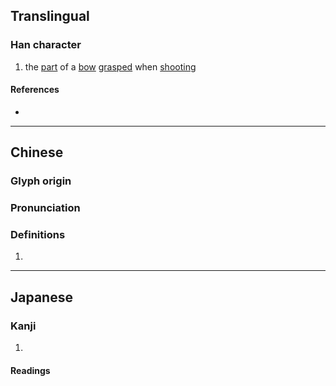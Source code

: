 {{character info/new}}
==Translingual==

===Han character===
{{Han char|rn=57|rad=弓|as=04|sn=7|four=17217|canj=NAU,XNAU|ids=⿰弓巴}}

# the [[part]] of a [[bow]] [[grasp]]ed when [[shoot]]ing

====References====
* {{Han ref|kx=0357.140|dkj=09734|dj=0673.170|hdz=20992.140|uh=5F1D|ud=24349|bh=CAD3|bd=51923}}

----

==Chinese==
{{zh-forms}}

===Glyph origin===
{{Han etym}}

===Pronunciation===
{{zh-pron
|m=bà
|c=baa3
|mc=y
|oc=y
|cat=
}}

===Definitions===
{{zh-hanzi}}

# {{rfdef|zh}}

----

==Japanese==

===Kanji===
{{ja-kanji|grade=|rs=弓04}}

# {{defn|lang=ja|sort=弓04}}

====Readings====
{{ja-readings
|goon=へ
|kanon=は
|kun=ゆずか-, つか-}}